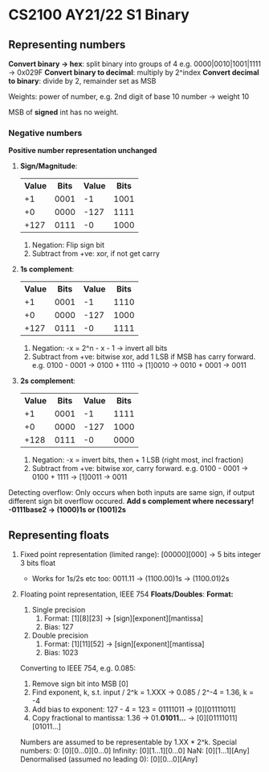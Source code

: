 # CS2100 AY21/22 S1 Binary

## Representing numbers

**Convert binary -> hex**: split binary into groups of 4 e.g. 0000|0010|1001|1111 -> 0x029F
**Convert binary to decimal**: multiply by 2^index
**Convert decimal to binary**: divide by 2, remainder set as MSB

Weights: power of number, e.g. 2nd digit of base 10 number -> weight 10

MSB of **signed** int has no weight.

### Negative numbers

**Positive number representation unchanged**

1. **Sign/Magnitude**:

   <table>
     <tr>
       <th>Value</th>
       <th>Bits</th>
       <th>Value</th>
       <th>Bits</th>
     </tr>
     <tr>
       <td>+1</td>
       <td>0001</td>
       <td>-1</td>
       <td>1001</td>
     </tr>
     <tr>
       <td>+0</td>
       <td>0000</td>
       <td>-127</td>
       <td>1111</td>
     </tr>
     <tr>
       <td>+127</td>
       <td>0111</td>
       <td>-0</td>
       <td>1000</td>
     </tr>
   </table>

   1. Negation: Flip sign bit
   2. Subtract from +ve: xor, if not get carry

2. **1s complement**:

   <table>
     <tr>
       <th>Value</th>
       <th>Bits</th>
       <th>Value</th>
       <th>Bits</th>
     </tr>
     <tr>
       <td>+1</td>
       <td>0001</td>
       <td>-1</td>
       <td>1110</td>
     </tr>
     <tr>
       <td>+0</td>
       <td>0000</td>
       <td>-127</td>
       <td>1000</td>
     </tr>
     <tr>
       <td>+127</td>
       <td>0111</td>
       <td>-0</td>
       <td>1111</td>
     </tr>
   </table>

   1. Negation: -x = 2^n - x - 1 -> invert all bits
   2. Subtract from +ve: bitwise xor, add 1 LSB if MSB has carry forward. e.g. 0100 - 0001 -> 0100 + 1110 -> [1]0010 -> 0010 + 0001 -> 0011

3. **2s complement**:

   <table>
     <tr>
       <th>Value</th>
       <th>Bits</th>
       <th>Value</th>
       <th>Bits</th>
     </tr>
     <tr>
       <td>+1</td>
       <td>0001</td>
       <td>-1</td>
       <td>1111</td>
     </tr>
     <tr>
       <td>+0</td>
       <td>0000</td>
       <td>-127</td>
       <td>1000</td>
     </tr>
     <tr>
       <td>+128</td>
       <td>0111</td>
       <td>-0</td>
       <td>0000</td>
     </tr>
   </table>

   1. Negation: -x = invert bits, then + 1 LSB (right most, incl fraction)
   2. Subtract from +ve: bitwise xor, carry forward. e.g. 0100 - 0001 -> 0100 + 1111 -> [1]0011 -> 0011

Detecting overflow: Only occurs when both inputs are same sign, if output different sign bit overflow occured.
**Add s complement where necessary! -0111base2 -> (1000)1s or (1001)2s**

## Representing floats

1. Fixed point representation (limited range): [00000][000] -> 5 bits integer 3 bits float
   - Works for 1s/2s etc too: 0011.11 -> (1100.00)1s -> (1100.01)2s
2. Floating point representation, IEEE 754 **Floats/Doubles**:
   **Format:**

   1. Single precision
      1. Format: [1][8][23] -> [sign][exponent][mantissa]
      2. Bias: 127
   2. Double precision
      1. Format: [1][11][52] -> [sign][exponent][mantissa]
      2. Bias: 1023

   Converting to IEEE 754, e.g. 0.085:

   1. Remove sign bit into MSB [0]
   2. Find exponent, k, s.t. input / 2^k = 1.XXX -> 0.085 / 2^-4 = 1.36, k = -4
   3. Add bias to exponent: 127 - 4 = 123 = 01111011 -> [0][01111011]
   4. Copy fractional to mantissa: 1.36 -> 01.**01011...** -> [0][01111011][01011...]

   Numbers are assumed to be representable by 1.XX \* 2^k.
   Special numbers:
   0: [0][0...0][0...0]
   Infinity: [0][1...1][0...0]
   NaN: [0][1...1][Any]
   Denormalised (assumed no leading 0): [0][0...0][Any]
